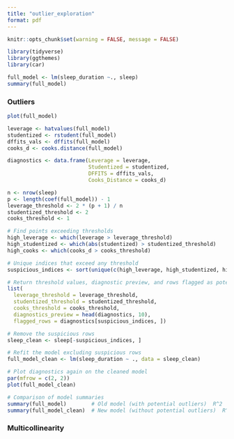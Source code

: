 ```yaml
---
title: "outlier_exploration"
format: pdf
---
```


```r
knitr::opts_chunk$set(warning = FALSE, message = FALSE)

library(tidyverse)
library(ggthemes)
library(car)
```

```r
full_model <- lm(sleep_duration ~., sleep)
summary(full_model)
```

### Outliers

```r
plot(full_model)
```

```r
leverage <- hatvalues(full_model)
studentized <- rstudent(full_model)
dffits_vals <- dffits(full_model)
cooks_d <- cooks.distance(full_model)

diagnostics <- data.frame(Leverage = leverage,
                          Studentized = studentized,
                          DFFITS = dffits_vals,
                          Cooks_Distance = cooks_d)

n <- nrow(sleep)
p <- length(coef(full_model)) - 1
leverage_threshold <- 2 * (p + 1) / n
studentized_threshold <- 2
cooks_threshold <- 1

# Find points exceeding thresholds
high_leverage <- which(leverage > leverage_threshold)
high_studentized <- which(abs(studentized) > studentized_threshold)
high_cooks <- which(cooks_d > cooks_threshold)

# Unique indices that exceed any threshold
suspicious_indices <- sort(unique(c(high_leverage, high_studentized, high_cooks)))

# Return threshold values, diagnostic preview, and rows flagged as potential outliers
list(
  leverage_threshold = leverage_threshold,
  studentized_threshold = studentized_threshold,
  cooks_threshold = cooks_threshold,
  diagnostics_preview = head(diagnostics, 10),
  flagged_rows = diagnostics[suspicious_indices, ])

# Remove the suspicious rows
sleep_clean <- sleep[-suspicious_indices, ]

# Refit the model excluding suspicious rows 
full_model_clean <- lm(sleep_duration ~ ., data = sleep_clean)

# Plot diagnostics again on the cleaned model
par(mfrow = c(2, 2))
plot(full_model_clean)

# Comparison of model summaries
summary(full_model)        # Old model (with potential outliers)  R^2  = 0.9592
summary(full_model_clean)  # New model (without potential outliers)  R^2  = 0.9929

```

### Multicollinearity


